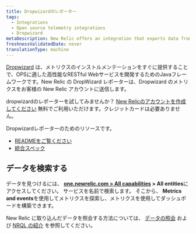 ```yaml
---
title: Dropwizardのレポーター
tags:
  - Integrations
  - Open source telemetry integrations
  - Dropwizard
metaDescription: New Relic offers an integration that exports data from your DropWizard and sends it to your New Relic account.
freshnessValidatedDate: never
translationType: machine
---
```


[Dropwizard](https://www.dropwizard.io/en/latest/) は、メトリクスのインストルメンテーションをすぐに提供することで、OPSに適した高性能なRESTful Webサービスを開発するためのJavaフレームワークです。New Relic の DropWizard レポーターは、Dropwizard のメトリクスをお客様の New Relic アカウントに送信します。

dropwizardのレポーターを試してみませんか？ [New Relicのアカウントを作成してください](https://newrelic.com/signup) 無料でご利用いただけます。クレジットカードは必要ありません。

Dropwizardレポーターのためのリソースです。

* [READMEをご覧ください](https://github.com/newrelic/dropwizard-metrics-newrelic)
* [統合スペック](https://github.com/newrelic/newrelic-exporter-specs/tree/master/dropwizard)

## データを検索する

データを見つけるには、 <DoNotTranslate>**[one.newrelic.com > All capabilities](https://one.newrelic.com/all-capabilities) > All entities**</DoNotTranslate>にアクセスしてください。 サービスを名前で検索します。 そこから、 <DoNotTranslate>**Metrics and events**</DoNotTranslate>を使用してメトリクスを探索し、メトリクスを使用してダッシュボードを構築できます。

New Relic に取り込んだデータを照会する方法については、 [データの照会](/docs/using-new-relic/data/understand-data/query-new-relic-data) および [NRQL の紹介](/docs/query-data/nrql-new-relic-query-language/getting-started/introduction-nrql) を参照してください。

<InstallFeedback/>